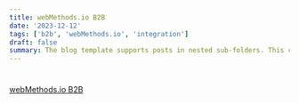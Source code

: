 ```yaml
---
title: webMethods.io B2B
date: '2023-12-12'
tags: ['b2b', 'webMethods.io', 'integration']
draft: false
summary: The blog template supports posts in nested sub-folders. This can be used to group posts of similar content e.g. a multi-part course. This post is itself an example of a nested route!
---
```


#

[webMethods.io B2B](https://www.softwareag.com/en_corporate/resources/application-integration/ds/webmethods-io-b2b.html)